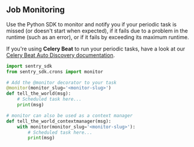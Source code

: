 ## Job Monitoring

Use the Python SDK to monitor and notify you if your periodic task is missed (or doesn't start when expected), if it fails due to a problem in the runtime (such as an error), or if it fails by exceeding its maximum runtime.

<Alert level="info" title="Note on Celery">

If you're using **Celery Beat** to run your periodic tasks, have a look at our [Celery Beat Auto Discovery documentation](/platforms/python/guides/celery/crons/).

</Alert>

```python
import sentry_sdk
from sentry_sdk.crons import monitor

# Add the @monitor decorator to your task
@monitor(monitor_slug='<monitor-slug>')
def tell_the_world(msg):
    # Scheduled task here...
    print(msg)

# monitor can also be used as a context manager
def tell_the_world_contextmanager(msg):
    with monitor(monitor_slug='<monitor-slug>'):
        # Scheduled task here...
        print(msg)
```
